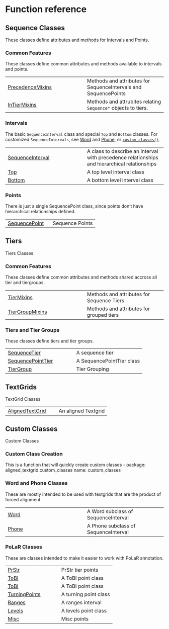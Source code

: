 # Function reference

## Sequence Classes

These classes define attributes and methods for Intervals 
and Points.


### Common Features

These classes define common attributes and methods available
to intervals and points.


| | |
| --- | --- |
| [PrecedenceMixins](PrecedenceMixins.qmd#aligned_textgrid.mixins.mixins.PrecedenceMixins) | Methods and attributes for SequenceIntervals and SequencePoints |
| [InTierMixins](InTierMixins.qmd#aligned_textgrid.mixins.mixins.InTierMixins) | Methods and attrubites relating `Sequence*` objects to tiers. |

### Intervals

The basic `SequenceInterval` class and special `Top` and `Bottom` classes.
For customized `SequenceIntervals`, see [Word](Word.qmd) and [Phone](Phone.qmd),
or [`custom_classes()`](custom_classes.qmd).


| | |
| --- | --- |
| [SequenceInterval](SequenceInterval.qmd#aligned_textgrid.sequences.sequences.SequenceInterval) | A class to describe an interval with precedence relationships and hierarchical relationships |
| [Top](Top.qmd#aligned_textgrid.sequences.sequences.Top) | A top level interval class |
| [Bottom](Bottom.qmd#aligned_textgrid.sequences.sequences.Bottom) | A bottom level interval class |

### Points

There is just a single SequencePoint class, since points
don't have hierarchical relationships defined.


| | |
| --- | --- |
| [SequencePoint](SequencePoint.qmd#aligned_textgrid.points.points.SequencePoint) | Sequence Points |

## Tiers

Tiers Classes

### Common Features

These classes define common attributes and methods shared accross
all tier and tiergroups.


| | |
| --- | --- |
| [TierMixins](TierMixins.qmd#aligned_textgrid.mixins.tiermixins.TierMixins) | Methods and attributes for Sequence Tiers |
| [TierGroupMixins](TierGroupMixins.qmd#aligned_textgrid.mixins.tiermixins.TierGroupMixins) | Methods and attributes for grouped tiers |

### Tiers and Tier Groups

These classes define tiers and tier groups.


| | |
| --- | --- |
| [SequenceTier](SequenceTier.qmd#aligned_textgrid.sequences.tiers.SequenceTier) | A sequence tier |
| [SequencePointTier](SequencePointTier.qmd#aligned_textgrid.points.tiers.SequencePointTier) | A SequencePointTier class |
| [TierGroup](TierGroup.qmd#aligned_textgrid.sequences.tiers.TierGroup) | Tier Grouping |

## TextGrids

TextGrid Classes

| | |
| --- | --- |
| [AlignedTextGrid](AlignedTextGrid.qmd#aligned_textgrid.aligned_textgrid.AlignedTextGrid) | An aligned Textgrid |

## Custom Classes

Custom Classes

### Custom Class Creation

This is a function that will quickly create custom classes
- package: aligned_textgrid.custom_classes
  name: custom_classes


### Word and Phone Classes

These are mostly intended to be used with textgrids that are the 
product of forced alignment.


| | |
| --- | --- |
| [Word](Word.qmd#aligned_textgrid.sequences.word_and_phone.Word) | A Word subclass of SequenceInterval |
| [Phone](Phone.qmd#aligned_textgrid.sequences.word_and_phone.Phone) | A Phone subclass of SequenceInterval |

### PoLaR Classes

These are classes intended to make it easier to work with
PoLaR annotation.


| | |
| --- | --- |
| [PrStr](PrStr.qmd#aligned_textgrid.polar.polar_classes.PrStr) | PrStr tier points |
| [ToBI](ToBI.qmd#aligned_textgrid.polar.polar_classes.ToBI) | A ToBI point class |
| [ToBI](ToBI.qmd#aligned_textgrid.polar.polar_classes.ToBI) | A ToBI point class |
| [TurningPoints](TurningPoints.qmd#aligned_textgrid.polar.polar_classes.TurningPoints) | A turning point class |
| [Ranges](Ranges.qmd#aligned_textgrid.polar.polar_classes.Ranges) | A ranges interval |
| [Levels](Levels.qmd#aligned_textgrid.polar.polar_classes.Levels) | A levels point class |
| [Misc](Misc.qmd#aligned_textgrid.polar.polar_classes.Misc) | Misc points |